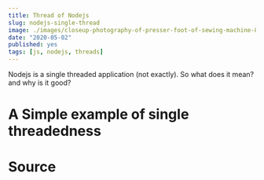 ```yaml
---
title: Thread of Nodejs
slug: nodejs-single-thread
image: ./images/closeup-photography-of-presser-foot-of-sewing-machine-821735.jpg
date: "2020-05-02"
published: yes
tags: [js, nodejs, threads]
---
```



Nodejs is a single threaded application (not exactly). So what does it mean? and why is it good?

# A Simple example of single threadedness

# Source
